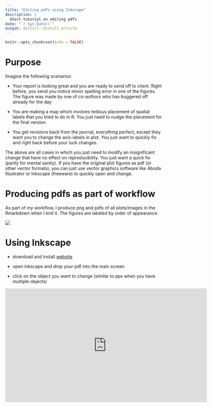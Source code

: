 ```yaml
---
title: "Editing pdfs using Inkscape"
description: |
  Short tutorial on editing pdfs
date: "`r Sys.Date()`"
output: distill::distill_article
---
```


```r
knitr::opts_chunk$set(echo = FALSE)
```


# Purpose

Imagine the following scenarios:

+ Your report is looking great and you are ready to send off to client.  Right before, you send you notice minor spelling error in one of the figures.  The figure was made by one of co-authors who has buggered off already for the day 

+ You are making a map which involves tedious placement of spatial labels that you tried to do in R.  You just need to nudge the placement for the final version

+ You get revisions back from the journal, everything perfect, except they want you to change the axis-labels in plot.   You just want to quickly fix and right back  before your luck changes.


The above are all cases in which you just need to modify an insignificant change that have no effect on reproducibility. You just want a quick fix (partly for mental sanity).  If you have the original plot figures as pdf (or other vector formats), you can just use vector graphics software like Aboda Illustrator or Inkscape (freeware) to quickly open and change.


# Producing pdfs as part of workflow

As part of my workflow, I produce png and pdfs of all plots/images in the Rmarkdown when I knit it.  The figures are labeled by order of appearance.  

![](images/inkscape/inkscape_figs.png)


# Using Inkscape

+ download and install [website](https://inkscape.org/) 

+ open inkscape and drop your pdf into the main screen

+ click on the object you want to change (similar to ppx when you have multiple objects)


<iframe width="645" height="363" src="https://www.youtube.com/embed/kzdy6qDQRKw" title="inkscape example" frameborder="0" allow="accelerometer; autoplay; clipboard-write; encrypted-media; gyroscope; picture-in-picture; web-share" referrerpolicy="strict-origin-when-cross-origin" allowfullscreen></iframe>

